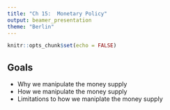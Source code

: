 ```yaml
---
title: "Ch 15:  Monetary Policy"
output: beamer_presentation
theme: "Berlin"
---
```

```r
knitr::opts_chunk$set(echo = FALSE)
```

## Goals

+ Why we manipulate the money supply
+ How we manipulate the money supply
+ Limitations to how we maniplate the money supply

